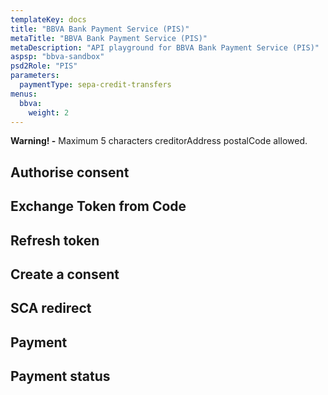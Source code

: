 ```yaml
---
templateKey: docs
title: "BBVA Bank Payment Service (PIS)"
metaTitle: "BBVA Bank Payment Service (PIS)"
metaDescription: "API playground for BBVA Bank Payment Service (PIS)"
aspsp: "bbva-sandbox"
psd2Role: "PIS"
parameters:
  paymentType: sepa-credit-transfers
menus:
  bbva: 
    weight: 2
---
```






<SimpleAlert color="warning">
  <span>
    <b>Warning! -</b> Maximum 5 characters creditorAddress postalCode allowed.
  </span>
</SimpleAlert>
<br/>
  <step>

  ## Authorise consent

  <AuthoriseStep/>
  </step>
  <step>

  ## Exchange Token from Code

  <CreateToken/>
  </step>
  <step>

  ## Refresh token

  <RefreshToken/>
  </step>
  <step>

  ## Create a consent

  <StepInitiatePayment requestOverride={bbvaPISPRequestOverride} />
  </step>
  <step>

  ## SCA redirect

  <SCAStep/>
  </step>
  <step>

  ## Payment

  <StepPayment/>
  </step>
  <step>

  ## Payment status

  <StepPaymentStatus/>
  </step>

